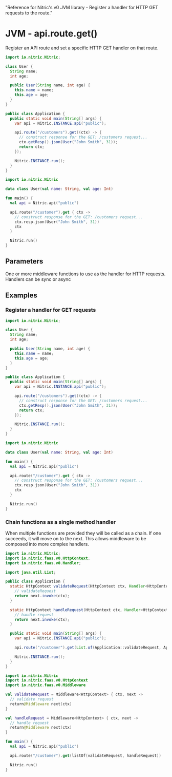   "Reference for Nitric's v0 JVM library - Register a handler for HTTP GET requests to the route."

# JVM - api.route.get()

Register an API route and set a specific HTTP GET handler on that route.

<Tabs syncKey="jvm-lang">

<TabItem label="Java">

```java
import io.nitric.Nitric;

class User {
  String name;
  int age;

  public User(String name, int age) {
    this.name = name;
    this.age = age;
  }
}

public class Application {
  public static void main(String[] args) {
    var api = Nitric.INSTANCE.api("public");

    api.route("/customers").get((ctx) -> {
      // construct response for the GET: /customers request...
      ctx.getResp().json(User("John Smith", 31));
      return ctx;
    });

    Nitric.INSTANCE.run();
  }
}
```

</TabItem>

<TabItem label="Kotlin">

```kotlin
import io.nitric.Nitric

data class User(val name: String, val age: Int)

fun main() {
  val api = Nitric.api("public")

  api.route("/customer").get { ctx ->
    // construct response for the GET: /customers request...
    ctx.resp.json(User("John Smith", 31))
    ctx
  }

  Nitric.run()
}
```

</TabItem>

</Tabs>

## Parameters

<Properties>
  <Property
    name="middleware"
    required
    type="HttpMiddleware or List<HttpMiddleware>"
  >
    One or more middleware functions to use as the handler for HTTP requests.
    Handlers can be sync or async
  </Property>
</Properties>

## Examples

### Register a handler for GET requests

<Tabs syncKey="jvm-lang">

<TabItem label="Java">

```java
import io.nitric.Nitric;

class User {
  String name;
  int age;

  public User(String name, int age) {
    this.name = name;
    this.age = age;
  }
}

public class Application {
  public static void main(String[] args) {
    var api = Nitric.INSTANCE.api("public");

    api.route("/customers").get((ctx) -> {
      // construct response for the GET: /customers request...
      ctx.getResp().json(User("John Smith", 31));
      return ctx;
    });

    Nitric.INSTANCE.run();
  }
}
```

</TabItem>

<TabItem label="Kotlin">

```kotlin
import io.nitric.Nitric

data class User(val name: String, val age: Int)

fun main() {
  val api = Nitric.api("public")

  api.route("/customer").get { ctx ->
    // construct response for the GET: /customers request...
    ctx.resp.json(User("John Smith", 31))
    ctx
  }

  Nitric.run()
}
```

</TabItem>

</Tabs>

### Chain functions as a single method handler

When multiple functions are provided they will be called as a chain. If one succeeds, it will move on to the next. This allows middleware to be composed into more complex handlers.

<Tabs syncKey="jvm-lang">

<TabItem label="Java">

```java
import io.nitric.Nitric;
import io.nitric.faas.v0.HttpContext;
import io.nitric.faas.v0.Handler;

import java.util.List;

public class Application {
  static HttpContext validateRequest(HttpContext ctx, Handler<HttpContext> next) {
    // validateRequest
    return next.invoke(ctx);
  }

  static HttpContext handleRequest(HttpContext ctx, Handler<HttpContext> next) {
    // handle request
    return next.invoke(ctx);
  }

  public static void main(String[] args) {
    var api = Nitric.INSTANCE.api("public");

    api.route("/customer").get(List.of(Application::validateRequest, Application::handleRequest));

    Nitric.INSTANCE.run();
  }
}
```

</TabItem>

<TabItem label="Kotlin">

```kotlin
import io.nitric.Nitric
import io.nitric.faas.v0.HttpContext
import io.nitric.faas.v0.Middleware

val validateRequest = Middleware<HttpContext> { ctx, next ->
  // validate request
  return@Middleware next(ctx)
}

val handleRequest = Middleware<HttpContext> { ctx, next ->
  // handle request
  return@Middleware next(ctx)
}

fun main() {
  val api = Nitric.api("public")

  api.route("/customer").get(listOf(validateRequest, handleRequest))

  Nitric.run()
}
```

</TabItem>

</Tabs>
